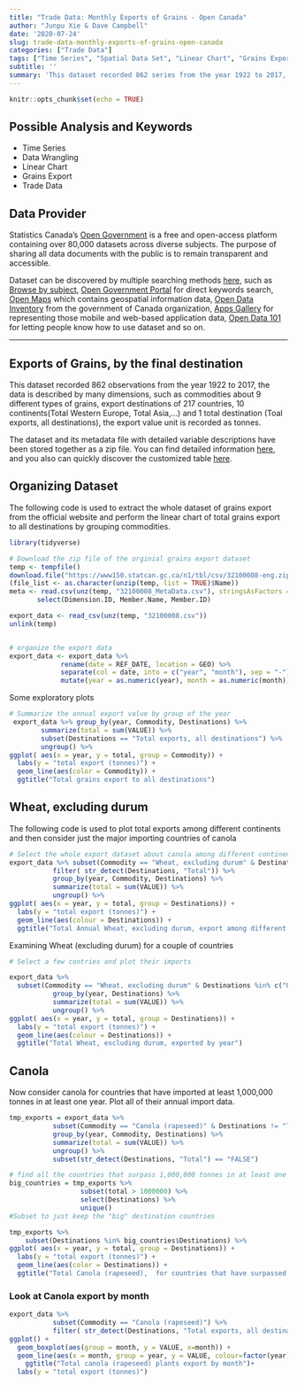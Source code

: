 ```yaml
---
title: "Trade Data: Monthly Exports of Grains - Open Canada"
author: "Junpu Xie & Dave Campbell"
date: '2020-07-24'
slug: trade-data-monthly-exports-of-grains-open-canada
categories: ["Trade Data"]
tags: ["Time Series", "Spatial Data Set", "Linear Chart", "Grains Export", "Trade Data", "Data Wrangling"]
subtitle: ''
summary: 'This dataset recorded 862 series from the year 1922 to 2017, the data is described by many dimensions, such as commodities about 9 different types of grains, export destinations which consist of 217 countries, 10 continents(Total Western Europe, Total Asia,…) and 1 total destination(Toal exports, all destinations), the export value unit is recorded as tonnes.'
---
```


```r
knitr::opts_chunk$set(echo = TRUE)
```


## Possible Analysis and Keywords

- Time Series
- Data Wrangling
- Linear Chart
- Grains Export
- Trade Data

## Data Provider

Statistics Canada's [Open Government](https://open.canada.ca/en) is a free and open-access platform  containing over 80,000 datasets across diverse subjects. The purpose of sharing all data documents with the public is to remain transparent and accessible. 

Dataset can be discovered by multiple searching methods [here](https://open.canada.ca/en/open-data), such as [Browse by subject](https://open.canada.ca/en/open-data), [Open Government Portal](https://search.open.canada.ca/en/od/?sort=last_modified_tdt%20desc&page=1&search_text=&od-search-portal=Open%20Data&_ga=2.198521263.1872662645.1597195650-535176367.1594143568) for direct keywords search, [Open Maps](https://open.canada.ca/en/open-map) which contains geospatial information data, [Open Data Inventory](https://open.canada.ca/en/search/inventory) from the government of Canada organization, [Apps Gallery](https://open.canada.ca/en/apps) for representing those mobile and web-based application data, [Open Data 101](https://open.canada.ca/en/open-data-principles) for letting people know how to use dataset and so on.

***

## Exports of Grains, by the final destination

This dataset recorded 862 observations from the year 1922 to 2017, the data is described by many dimensions, such as commodities about 9 different types of grains, export destinations of 217 countries, 10 continents(Total Western Europe, Total Asia,…) and 1 total destination (Toal exports, all destinations), the export value unit is recorded as tonnes.

The dataset and its metadata file with detailed variable descriptions have been stored together as a zip file. You can find detailed information [here](https://open.canada.ca/data/en/dataset/33a5e534-b62a-45b7-b36c-ddc16d53f6a0), and you also can quickly discover the customized table [here](https://www150.statcan.gc.ca/t1/tbl1/en/tv.action?pid=3210000801).

## Organizing Dataset

The following code is used to extract the whole dataset of grains export from the official website and perform the linear chart of total grains export to all destinations by grouping commodities.

```r

library(tidyverse)

# Download the zip file of the orginial grains export dataset
temp <- tempfile()
download.file("https://www150.statcan.gc.ca/n1/tbl/csv/32100008-eng.zip",temp)
(file_list <- as.character(unzip(temp, list = TRUE)$Name))
meta <- read.csv(unz(temp, "32100008_MetaData.csv"), stringsAsFactors = FALSE, skip = 8) %>%
       select(Dimension.ID, Member.Name, Member.ID)

export_data <- read_csv(unz(temp, "32100008.csv"))
unlink(temp)


# organize the export data
export_data <- export_data %>% 
             rename(date = REF_DATE, location = GEO) %>%
             separate(col = date, into = c("year", "month"), sep = "-")%>%  # split the year-month column into two different columns
             mutate(year = as.numeric(year), month = as.numeric(month)) 
```



Some exploratory plots 

```r
# Summarize the annual export value by group of the year
 export_data %>% group_by(year, Commodity, Destinations) %>% 
        summarize(total = sum(VALUE)) %>%
        subset(Destinations == "Total exports, all destinations") %>%
        ungroup() %>% 
ggplot( aes(x = year, y = total, group = Commodity)) +
  labs(y = "total export (tonnes)") +
  geom_line(aes(color = Commodity)) +
  ggtitle("Total grains export to all destinations")

```

## Wheat, excluding durum

The following code is used to plot total exports among different continents and then consider just the major importing countries of canola

```r

# Select the whole export dataset about canola among different continents
export_data %>% subset(Commodity == "Wheat, excluding durum" & Destinations != "Total exports, all destinations") %>%
           filter( str_detect(Destinations, "Total")) %>% 
           group_by(year, Commodity, Destinations) %>% 
           summarize(total = sum(VALUE)) %>%
           ungroup() %>% 
ggplot( aes(x = year, y = total, group = Destinations)) +
  labs(y = "total export (tonnes)") + 
  geom_line(aes(colour = Destinations)) +
  ggtitle("Total Annual Wheat, excluding durum, export among different continents")

```



Examining Wheat (excluding durum) for a couple of countries
```r

# Select a few contries and plot their imports

export_data %>% 
  subset(Commodity == "Wheat, excluding durum" & Destinations %in% c("United States", "People's Republic of China", "United Kingdom", "United Arab Emirates", "India", "Ethiopia")) %>%
           group_by(year, Destinations) %>% 
           summarize(total = sum(VALUE)) %>%
           ungroup() %>%
ggplot( aes(x = year, y = total, group = Destinations)) +
  labs(y = "total export (tonnes)") +
  geom_line(aes(colour = Destinations)) +
  ggtitle("Total Wheat, excluding durum, exported by year")

```


## Canola



Now consider canola for countries that have imported at least 1,000,000 tonnes in at least one year.  Plot all of their annual import data.

```r
tmp_exports = export_data %>% 
           subset(Commodity == "Canola (rapeseed)" & Destinations != "Total exports, all destinations") %>%
           group_by(year, Commodity, Destinations) %>% 
           summarize(total = sum(VALUE)) %>%
           ungroup() %>%
           subset(str_detect(Destinations, "Total") == "FALSE")

# find all the countries that surpass 1,000,000 tonnes in at least one year, but keep all of the data for those countries
big_countries = tmp_exports %>% 
                  subset(total > 1000000) %>% 
                  select(Destinations) %>% 
                  unique()
#Subset to just keep the "big" destination countries

tmp_exports %>% 
    subset(Destinations %in% big_countries$Destinations) %>%
ggplot( aes(x = year, y = total, group = Destinations)) +
  labs(y = "total export (tonnes)") +
  geom_line(aes(color = Destinations)) +
  ggtitle("Total Canola (rapeseed),  for countries that have surpassed 1,000,000 tonnes imported in at least one year")


```




### Look at Canola export by month

```r
export_data %>% 
           subset(Commodity == "Canola (rapeseed)") %>%
           filter( str_detect(Destinations, "Total exports, all destinations")) %>%
ggplot() +
  geom_boxplot(aes(group = month, y = VALUE, x=month)) +
  geom_line(aes(x = month, group = year, y = VALUE, colour=factor(year)))+
    ggtitle("Total canola (rapeseed) plants export by month")+
  labs(y = "total export (tonnes)") 


```




